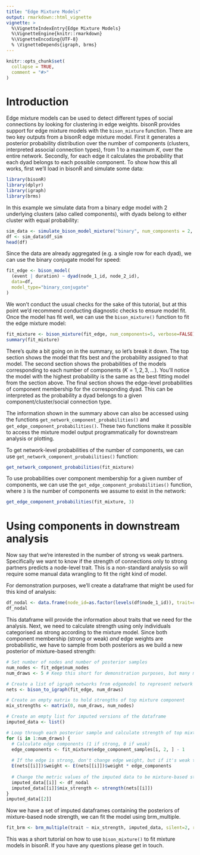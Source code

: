 ```yaml
---
title: "Edge Mixture Models"
output: rmarkdown::html_vignette
vignette: >
  %\VignetteIndexEntry{Edge Mixture Models}
  %\VignetteEngine{knitr::rmarkdown}
  %\VignetteEncoding{UTF-8}
  % \VignetteDepends{igraph, brms}
---
```


```r
knitr::opts_chunk$set(
  collapse = TRUE,
  comment = "#>"
)
```

# Introduction

Edge mixture models can be used to detect different types of social connections by looking for clustering in edge weights. bisonR provides support for edge mixture models with the `bison_mixture` function. There are two key outputs from a bisonR edge mixture model. First it generates a posterior probability distribution over the number of components (clusters, interpreted associal connection types), from 1 to a maximum $K$, over the entire network. Secondly, for each edge it calculates the probability that each dyad belongs to each possible component. To show how this all works, first we'll load in bisonR and simulate some data:

```r
library(bisonR)
library(dplyr)
library(igraph)
library(brms)
```

In this example we simulate data from a binary edge model with 2 underlying clusters (also called components), with dyads belong to either cluster with equal probability:

```r
sim_data <- simulate_bison_model_mixture("binary", num_components = 2, component_weights = c(0.5, 0.5))
df <- sim_data$df_sim
head(df)
```

Since the data are already aggregated (e.g. a single row for each dyad), we can use the binary conjugate model for speed:

```r
fit_edge <- bison_model(
  (event | duration) ~ dyad(node_1_id, node_2_id), 
  data=df, 
  model_type="binary_conjugate"
)
```

We won't conduct the usual checks for the sake of this tutorial, but at this point we'd recommend conducting diagnostic checks to ensure model fit. Once the model has fit well, we can use the `bison_mixture()` function to fit the edge mixture model:

```r
fit_mixture <- bison_mixture(fit_edge, num_components=5, verbose=FALSE) # verbose=FALSE for tutorial purposes
summary(fit_mixture)
```

There's quite a bit going on in the summary, so let's break it down. The top section shows the model that fits best and the probability assigned to that model. The second section shows the probabilities of the models corresponding to each number of components ($K = 1, 2, 3, ...$). You'll notice the model with the highest probability is the same as the best fitting model from the section above. The final section shows the edge-level probabilities of component membership for the corresponding dyad. This can be interpreted as the probability a dyad belongs to a given component/cluster/social connection type.

The information shown in the summary above can also be accessed using the functions `get_network_component_probabilities()` and `get_edge_component_probabilities()`. These two functions make it possible to access the mixture model output programmatically for downstream analysis or plotting. 

To get network-level probabilities of the number of components, we can use `get_network_component_probabilities()` function:

```r
get_network_component_probabilities(fit_mixture)
```
To use probabilities over component membership for a given number of components, we can use the `get_edge_component_probabilities()` function, where `3` is the number of components we assume to exist in the network:

```r
get_edge_component_probabilities(fit_mixture, 3)
```

# Using components in downstream analysis

Now say that we're interested in the number of strong vs weak partners. Specifically we want to know if the strength of connections only to strong partners predicts a node-level trait. This is a non-standard analysis so will require some manual data wrangling to fit the right kind of model.

For demonstration purposes, we'll create a dataframe that might be used for this kind of analysis:

```r
df_nodal <- data.frame(node_id=as.factor(levels(df$node_1_id)), trait=rnorm(15))
df_nodal
```
This dataframe will provide the information about traits that we need for the analysis. Next, we need to calculate strength using only individuals categorised as strong according to the mixture model. Since both component membership (strong or weak) *and* edge weights are probabilistic, we have to sample from both posteriors as we build a new posterior of mixture-based strength:

```r
# Set number of nodes and number of posterior samples
num_nodes <- fit_edge$num_nodes
num_draws <- 5 # Keep this short for demonstration purposes, but many more will be required for full analysis.

# Create a list of igraph networks from edgemodel to represent network posterior
nets <- bison_to_igraph(fit_edge, num_draws)

# Create an empty matrix to hold strengths of top mixture component
mix_strengths <- matrix(0, num_draws, num_nodes)

# Create an empty list for imputed versions of the dataframe
imputed_data <- list()

# Loop through each posterior sample and calculate strength of top mixture.
for (i in 1:num_draws) {
  # Calculate edge components (1 if strong, 0 if weak)
  edge_components <- fit_mixture$edge_component_samples[i, 2, ] - 1
  
  # If the edge is strong, don't change edge weight, but if it's weak then set to zero.
  E(nets[[i]])$weight <- E(nets[[i]])$weight * edge_components
  
  # Change the metric values of the imputed data to be mixture-based strength
  imputed_data[[i]] <- df_nodal
  imputed_data[[i]]$mix_strength <- strength(nets[[i]])
}
imputed_data[[2]]
```

Now we have a set of imputed dataframes containing the posteriors of mixture-based node strength, we can fit the model using brm_multiple. 

```r
fit_brm <- brm_multiple(trait ~ mix_strength, imputed_data, silent=2, refresh=0)
```

This was a short tutorial on how to use `bison_mixture()` to fit mixture models in bisonR. If you have any questions please get in touch.

